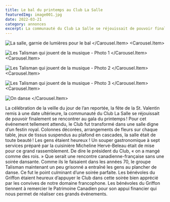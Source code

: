 ```yaml
---
title: Le bal du printemps au Club La Salle
featuredImg: image001.jpg
date: 2022-03-21
category: annonces
excerpt: La communauté du Club La Salle se réjouissait de pouvoir finalement se rencontrer au gala du printemps.
---
```


<Carousel className="mb-5 bg-black">
<Carousel.Item>

![La salle, garnie de lumières pour le bal](image001.jpg)
</Carousel.Item>
<Carousel.Item>

![Les Talisman qui jouent de la musique - Photo 1](image003.jpg)
</Carousel.Item>
<Carousel.Item>

![Les Talisman qui jouent de la musique - Photo 2](Piano.jpeg)
</Carousel.Item>
<Carousel.Item>

![Les Talisman qui jouent de la musique - Photo 3](Talisman.jpeg)
</Carousel.Item>
<Carousel.Item>

![On danse](Danse.jpeg)
</Carousel.Item>
</Carousel>

La célébration de la veille du jour de l’an reportée, la fête de la St. Valentin remis à une date ultérieure, la communauté du Club La Salle se réjouissait de pouvoir finalement se rencontrer au gala du printemps ! Pour cet événement tellement attendu, le Club fut transformé dans une salle digne d’un festin royal. Colonnes décorées, arrangements de fleurs sur chaque table, jeux de tissus suspendus au plafond en cascades, la salle était de toute beauté ! Les gens étaient heureux ! Un souper gastronomique à sept services préparé par la cuisinière Micheline Hervé-Beleau était de mise pour ce grand rassemblement. De dire le président du Club, « on a mangé comme des rois. » Que serait une rencontre canadienne-française sans une soirée dansante. Comme ils le faisaient dans les années 70, le groupe Talisman maintenant un peu grisonné a entraîné les gens au plancher de danse. Ce fut le point culminant d’une soirée parfaite. Les bénévoles du Griffon étaient heureux d’appuyer le Club dans cette soirée bien apprécié par les convives de notre domaine francophone. Les bénévoles du Griffon tiennent à remercier le Patrimoine Canadien pour son appui financier qui nous permet de réaliser ces grands événements.